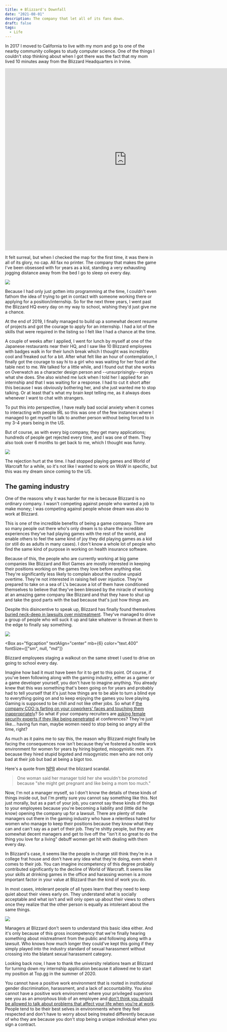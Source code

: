 ```yaml
---
title: ❄️ Blizzard's Downfall
date: "2021-08-01"
description: The company that let all of its fans down.
draft: false
tags:
  - Life
---
```


In 2017 I moved to California to live with my mom and go to one of the nearby community colleges to study computer science. One of the things I couldn't stop thinking about when I got there was the fact that my mom lived 10 minutes away from the Blizzard Headquarters in Irvine.

<iframe
  src="https://www.google.com/maps/embed?pb=!1m18!1m12!1m3!1d106287.6497335395!2d-117.82212765814606!3d33.644487858766404!2m3!1f0!2f0!3f0!3m2!1i1024!2i768!4f13.1!3m3!1m2!1s0x80dcde82907fe8bb%3A0xcb7104743d635730!2sBlizzard%20Entertainment!5e0!3m2!1sen!2sus!4v1627808390530!5m2!1sen!2sus"
  width="800"
  height="600"
  style="border:0;"
  allowfullscreen=""
  loading="lazy"
></iframe>

It felt surreal, but when I checked the map for the first time, it was there in all of its glory, no cap. All fax no printer. The company that makes the game I've been obsessed with for years as a kid, standing a very exhausting jogging distance away from the bed I go to sleep on every day.

![](./blizzard_route.png)

Because I had only just gotten into programming at the time, I couldn't even fathom the idea of trying to get in contact with someone working there or applying for a position/internship. So for the next three years, I went past the Blizzard HQ every day on my way to school, wishing they'd just give me a chance.

At the end of 2019, I finally managed to build up a somewhat decent resume of projects and got the courage to apply for an internship. I had a lot of the skills that were required in the listing so I felt like I had a chance at the time.

A couple of weeks after I applied, I went for lunch by myself at one of the Japanese restaurants near their HQ, and I saw like 10 Blizzard employees with badges walk in for their lunch break which I thought was <T>incredibly</T> cool and freaked out for a bit. After what felt like an hour of contemplation, I finally got the courage to say hi to a girl who was waiting for her food at the table next to me. We talked for a little while, and I found out that she works on Overwatch as a character design person and --unsurprisingly-- enjoys what she does. She also wished me luck when I told her I applied for an internship and that I was waiting for a response. I had to cut it short after this because I was obviously bothering her, and she just wanted me to stop talking. Or at least that's what my brain kept telling me, as it always does whenever I want to chat with strangers.

To put this into perspective, I have <T>really</T> bad social anxiety when it comes to interacting with people IRL so this was one of the few instances where I managed to get myself to talk to another person without being forced to in my 3-4 years being in the US.

But of course, as with every big company, they get many applications; hundreds of people get rejected every time, and I was one of them. They also took over <T>6 months</T> to get back to me, which I thought was funny.

![](./rejection_letter.png)

The rejection hurt at the time. I had stopped playing games and World of Warcraft for a while, so it's not like I wanted to work on WoW in specific, but this was my dream since coming to the US.

## The gaming industry

One of the reasons why it was harder for me is because Blizzard is no ordinary company. I wasn't competing against people who wanted a job to make money; I was competing against people whose dream was also to work at Blizzard.

This is one of the incredible benefits of being a game company. There are so many people out there who's only dream is to share the incredible experiences they've had playing games with the rest of the world, and enable others to feel the same kind of joy they did playing games as a kid (or still do as adults in many cases). I don't know a whole lot of people who find the same kind of purpose in working on health insurance software.

Because of this, the people who are currently working at big game companies like Blizzard and Riot Games are mostly interested in keeping their positions working on the games they love before anything else. They're significantly less likely to complain about the routine unpaid overtime. They're not interested in raising hell over injustice. They're prepared to take on a sea of L's because a lot of them have conditioned themselves to believe that they've been blessed by the miracle of working at an amazing game company like Blizzard and that they have to shut up and take the good parts with the bad because that's just how things are.

Despite this disincentive to speak up, Blizzard has finally found themselves [buried neck-deep in lawsuits over mistreatment](https://time.com/6086010/activision-blizzard-california-lawsuit-sexual-harassment/). They've managed to drive a group of people who will suck it up and take whatever is thrown at them to the edge to finally say something.

![](./walkout.jpg)

<Box
  as="figcaption"
  textAlign="center"
  mb={6}
  color="text.400"
  fontSize={["sm", null, "md"]}
>
  Blizzard employees staging a walkout on the same street I used to drive on
  going to school every day.
</Box>

Imagine how bad it must have been for it to get to this point. Of course, if you've been following along with the gaming industry, either as a gamer or a game developer yourself, you don't have to imagine anything. You already knew that this was something that's been going on for years and probably had to tell yourself that <T>it's just how things are</T> to be able to turn a blind eye to everything going on and to keep enjoying the games you love playing. Gaming is supposed to be chill and not like other jobs. So what if [the company COO is farting on your coworkers' faces and touching them inappropriately](https://kotaku.com/top-riot-executive-suspended-without-pay-following-inve-1831084598)? So what if your company recruiters are [asking female security experts if they like being penetrated](https://twitter.com/jmgosney/status/839727489635209216?s=20) at conferences? They're just like... having fun man, maybe women need to stop being so angry all the time, right?

As much as it pains me to say this, the reason why Blizzard might finally be facing the consequences now isn't because they've fostered a hostile work environment for women for years by hiring bigoted, misogynistic men. It's because they hired <T>stupid</T> bigoted and misogynistic men who are not only bad at their job but bad at being a bigot too.

Here's a quote from [NPR](https://www.npr.org/2021/07/22/1019293032/activision-blizzard-lawsuit-unequal-pay-sexual-harassment-video-games) about the blizzard scandal.

> One woman said her manager told her she wouldn't be promoted because "she might get pregnant and like being a mom too much."

Now, I'm not a manager myself, so I don't know the details of these kinds of things inside out, but I'm pretty sure you cannot say something like this. Not just morally, but as a part of your job, you cannot say these kinds of things to your employees because you're becoming a liability and (little did he know) opening the company up for a lawsuit. There are plenty of male managers out there in the gaming industry who have a relentless hatred for women who manage to keep their positions because they know what they can and can't say as a part of their job. They're shitty people, but they are somewhat decent managers and get to live off the "isn't it so great to do the thing you love for a living" debuff women get hit with dealing with them every day.

In Blizzard's case, it seems like the people in charge still think they're in a college frat house and don't have any idea what they're doing, even when it comes to their job. You can imagine incompetency of this degree probably contributed significantly to the decline of World of Warcraft. It seems like your skills at drinking games in the office and harassing women is a more important factor in your value at Blizzard than the kind of work you do.

In most cases, intolerant people of all types learn that they need to keep quiet about their views early on. They understand what is socially acceptable and what isn't and will only open up about their views to others once they realize that the other person is equally as intolerant about the same things.

![](./skyrim.jpg)

Managers at Blizzard don't seem to understand this basic idea either. And it's only because of this gross incompetency that we're finally hearing something about mistreatment from the public and following along with a lawsuit. Who knows how much longer they could've kept this going if they simply played into the industry standard of sexual harassment without crossing into the <T>blatant</T> sexual harassment category.

Looking back now, I have to thank the university relations team at Blizzard for turning down my internship application because it allowed me to start my position at Top.gg in the summer of 2020.

You cannot have a positive work environment that is rooted in institutional gender discrimination, harassment, and a lack of accountability. You also cannot have a positive work environment where your privileged superiors see you as an amorphous blob of an employee and [don't think you should be allowed to talk about problems that affect your life when you're at work](https://world.hey.com/jason/changes-at-basecamp-7f32afc5). People tend to be their best selves in environments where they feel respected and don't have to worry about being treated differently because of who they are because you <T>don't</T> stop being a unique individual when you sign a contract.
